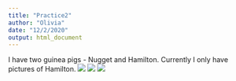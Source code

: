 ```yaml
---
title: "Practice2"
author: "Olivia"
date: "12/2/2020"
output: html_document
---
```

I have two guinea pigs - Nugget and Hamilton. Currently I only have pictures of Hamilton.
![](/Users/spacenoodle/Pictures/Hamilton1.jpg)
![](/Users/spacenoodle/Pictures/Hamilton2.jpg)
![](/Users/spacenoodle/Pictures/Hamilton3.jpg)



